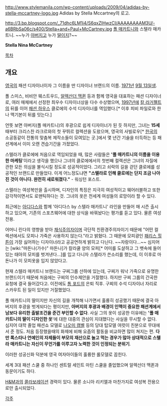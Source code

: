 http://www.stylemanila.com/wp-content/uploads/2009/04/adidas-by-stella-mccartney-logo.jpg
Adidas by Stella Mccartney의 로고.

http://3.bp.blogspot.com/_71dhc6LM1i4/S6qxZlHwzCI/AAAAAAAAM3U/-a6BRbSa06c/s400/Stella+and+Paul+McCartney.jpg
[[폴 매카트니]]와 스텔라 매카트니. ~~누가 [[아버지]]고 누가 [[딸]]이지?~~

'''Stella Nina McCartney'''

[[목차]]
== 개요 ==
[[영국]]의 패션 디자이너이자 그 이름을 딴 디자이너 브랜드의 이름. [[1971년]] [[9월 13일]]생.

폴 스미스, 비비안 웨스트우드, [[알렉산더 맥퀸]] 등과 함께 영국을 대표하는 패션 디자이너로, 여러 매체에서 선정한 최우수 디자이너상을 다수 수상했으며, [[1997년]]에 [[칼 라거펠트]]의 뒤를 이어 [[패션 하우스]] 클로에의 수석 디자이너를 역임했다.[* 이후 피비 파일로와 한나 맥기본이 뒤를 잇는다.]

언뜻 보면 아버지(폴 매카트니)의 후광으로 쉽게 디자이너가 된 듯 하지만, 그녀는 '''15세''' 때부터 크리스찬 라크르와의 첫 꾸뛰르 컬렉션을 도왔으며, 영국의 사빌로우[* [[한국]]의 소공동같이 전통의 맞춤복 제작소들이 모여있는 곳.]에서 몇 년간 기술을 터득하는 등 패션계에서 이미 오랜 견습기간을 가졌었다.

스텔라가 클로에에 처음으로 역임되었을 때, 많은 사람들은 ''''폴 매카트니의 이름을 이용한 마케팅''''이라고 생각을 했으나 그녀의 클로에에서의 첫번째 컬렉션은 그녀의 자질에 관한 모든 의심을 불식시킬 정도로 성공적이었다. 그리고 쇠락의 길을 걷던 클로에를 성공적인 브랜드로 만들었다. 이게 어느정도냐면 '''"스텔라로 인해 클로에는 단지 조금 나아진 것이 아니다. 완전히 새로워졌다."''' - 워싱턴 포스트.

스텔라는 여성복만을 출시하며, 디자인의 특징은 지극히 여성적이고 웨어러블하고 또한 감각적이면서도 로맨틱하다는 것. 그녀의 옷은 전세계 여성들의 로망이라 할 수 있다.

최근에는 [[아디다스]]와 함께 '아디다스 by 스텔라 매카트니' 라인을 만들어 매 시즌 출시하고 있으며, 기존의 스포츠웨어에 대한 상식을 바꿔놨다는 평가를 듣고 있다. 물론 여성 전용.

어머니 린다의 영향을 받아 [[채식주의자]]이며 극단적 친환경주의자이기 때문에 "어떤 컬렉션에서도 모피나 가죽은 사용하지 않는다."라고 밝혔다. 그 때문에 모피광인 [[패리스 힐튼]]이 가장 싫어하는 디자이너라고 공공연하게 밝히고 다닌다. ~~자랑이다...~~ 심지어는 [wiki:"마돈나(가수)" 마돈나]가 칼라쿨 양의 모피[* 어미를 도살하고 그 뱃속에 들어있는 태아의 모피를 벗겨낸다...]를 입고 다니자 스텔라가 쓴소리를 했는데, 이 이후로 마돈나가 이 모피옷을 입지 않았다고. 

현재 스텔라 매카트니 브랜드는 구찌그룹 산하에 있는데, 구찌가 워낙 가죽으로 유명한 브랜드이기 때문에 처음에는 구찌의 인수제안을 거절했다. 하지만 구찌 그룹의 간곡한 요청에 결국 들어갔다고. 이전에도 [[톰 포드]]의 은퇴 직후. 구찌의 수석 디자이너 자리로 스카우트 된 일이 있지만 거절했었다.

폴 매카트니의 딸이지만 자신의 길을 개척해 나가면서 훌륭히 성공했기 때문에 결국 아버지의 후광을 벗게되다는 평이지만, '''아버지의 후광과 배경이 인맥이 중요한 패션계에서 남보다 유리한 출발조건을 준건 부인할 수 없다'''. 사실 그의 옷이 성공한 이유에는 ''''폴 매카트니의 딸이 디자인한 옷''''에 대한 대중의 관심이 지대했다는 사실을 무시할 수 없다. 심지어 대학 졸업 패션쇼 모델로 [[나오미 캠벨]] 등의 당대 탑모델 여럿이 친분으로 무대에 서 준 정도. 처음 등장했을때의 화제에 비해 요즘의 활동을 비교하면 많이 쳐지는 편. '''다만 록스타나 연예인의 자제들이 부모의 재산으로 놀고 먹는 경우가 많아 상대적으로 스텔라 매카트니는 자신이 무언가를 이루고자 노력한 것이 인정되는 분위기'''.

이러한 성공신화 덕분에 영국 여자아이들의 훌륭한 롤모델로 꼽힌다.

세계 3대 패션 스쿨 중 하나인 센트럴 세인트 마틴 스쿨을 졸업했으며 알렉산더 맥퀸과 동문이기도 하다.

[[H&M]]과의 [[콜라보레이션]] 경력이 있다. 물론 소니아 리키엘과 마찬가지로 여성복 전용으로만 출시되었다.

[[각주]]
